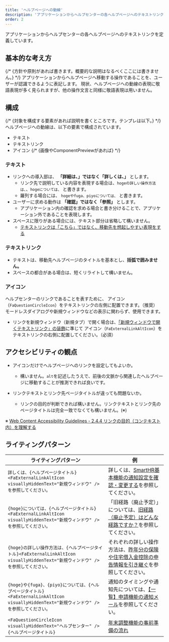 ```yaml
---
title: 'ヘルプページへの動線'
description: 'アプリケーションからヘルプセンターの各ヘルプページへのテキストリンクを定義しています。'
order: 2
---
```



アプリケーションからヘルプセンターの各ヘルプページへのテキストリンクを定義しています。

## 基本的な考え方
{/* {方針や原則があれば書きます。概要的な説明はなるべくここには書きません。} */}
アプリケーションからヘルプページへ移動する操作であることを、ユーザーが認識できるように表記します。
現状、ヘルプページへの動線の表現に敬語表現が多く見られますが、他の操作文言と同様に敬語表現は用いません。

## 構成
{/* {対象を構成する要素があれば説明を書くところです。テンプレは以下。} */}
ヘルプページへの動線は、以下の要素で構成されています。
- テキスト
- テキストリンク
- アイコン
{/* {画像やComponentPreviewがあれば} */}

### テキスト
- リンクへの導入部は、 **「詳細は、」ではなく「詳しくは、」** とします。
    - リンク先で説明している内容を表現する場合は、`hogeの詳しい操作方法は、`、`hogeについては、` と書きます。
    - 羅列する場合には、 `hogeやfuga、piyoについては、` と書きます。
- ユーザーに求める動作は **「確認」ではなく「参照」** とします。
    - アプリケーション内の確認を求める場合と書き分けることで、アプリケーション外であることを表現します。
- スペースに限りがある場合には、テキスト部分は省略して構いません。
    - [テキストリンクは「こちら」ではなく、移動先を想起しやすい表現をする](/products/contents/ui-text/app-writing/#avoid-kocchira-use-in-descriptive-links)

### テキストリンク
- テキストは、移動先ヘルプページのタイトルを基本とし、**括弧で囲みません。**
- スペースの都合がある場合は、短くリライトして構いません。

### アイコン
ヘルプセンターのリンクであることを表すために、<FaQuestionCircleIcon alt="ヘルプセンター" color="TEXT_LINK" /> アイコン（`FaQuestionCircleIcon`）をテキストリンクの左側に配置できます。（推奨）  
モードレスダイアログや新規ウィンドウなどの表示に関わらず、使用できます。

- リンクを新規ウィンドウ（新規タブ）で開く場合は、[「新規ウィンドウで開くテキストリンク」の装飾](/products/components/icon/#h2-4)に準じて <FaExternalLinkAltIcon alt="新規ウィンドウ" color="TEXT_LINK" /> アイコン（`FaExternalLinkAltIcon`）をテキストリンクの右側に配置してください。（必須）

## アクセシビリティの観点
- <FaQuestionCircleIcon alt="FaQuestionCircleIcon" color="TEXT_LINK" /> アイコンだけでヘルプページへのリンクを設定してもよいか。

    - 構いません。`alt`を記述したうえで、前後の文脈から関連したヘルプページに移動することが推測できれば良いです。
- リンクテキストとリンク先ページタイトルが違っても問題ないか。
    - リンクの目的が判断できれば構いません。リンクテキストとリンク先のページタイトルは完全一致でなくても構いません。(※)

※ [Web Content Accessibility Guidelines - 2.4.4 リンクの目的（コンテキスト内）を理解する](https://waic.jp/docs/UNDERSTANDING-WCAG20/navigation-mechanisms-refs.html)

## ライティングパターン

| ライティングパターン | 例 |
| ---- | ---- |
| `詳しくは、{ヘルプページタイトル} <FaExternalLinkAltIcon visuallyHiddenText="新規ウィンドウ" /> を参照してください。` | 詳しくは、<u>SmartHR基本機能の通知設定を確認・変更する</u>を参照してください。 |
| `{hoge}については、{ヘルプページタイトル} <FaExternalLinkAltIcon visuallyHiddenText="新規ウィンドウ" />を参照してください。` | 「旧経路（廃止予定）」については、<u>旧経路（廃止予定）はどんな経路ですか？</u>を参照してください。 |
| `{hoge}の詳しい操作方法は、{ヘルプページタイトル}<FaExternalLinkAltIcon visuallyHiddenText="新規ウィンドウ" />を参照してください。` | それぞれの詳しい操作方法は、<u>昨年分の保険や住宅借入金控除の申告情報を引き継ぐ</u>を参照してください。 |
| `{hoge}や{fuga}、{piyo}については、{ヘルプページタイトル} <FaExternalLinkAltIcon visuallyHiddenText="新規ウィンドウ" />を参照してください。` | 通知のタイミングや通知先については、<u>【一覧】申請機能の通知メール</u>を参照してください。 |
| `<FaQuestionCircleIcon visuallyHiddenText="ヘルプセンター" /> {ヘルプページタイトル}` | <u>年末調整機能の事前準備の流れ</u> |
